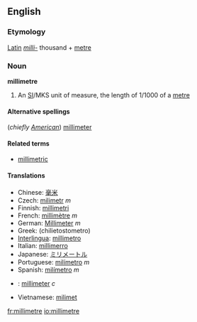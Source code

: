 ==English==
===Etymology===
[[Latin]] ''[[milli-]]'' thousand + [[metre]]

===Noun===
'''millimetre'''

#An [[SI#Abbreviation|SI]]/MKS unit of measure, the length of 1/1000 of a [[metre]]

====Alternative spellings====
(''chiefly [[w:American English|American]]'') [[millimeter]]

====Related terms====
*[[millimetric]]

====Translations====
*Chinese: [[毫米]]
*Czech: [[milimetr]] ''m''
*Finnish: [[millimetri]]
*French: [[millimètre]] ''m''
*German: [[Millimeter]] ''m''
*Greek: (chilietostometro)
*[[Interlingua]]: [[millimetro]]
*Italian: [[millimerro]]
*Japanese: [[ミリメートル]]
*Portuguese: [[milímetro]] ''m''
*Spanish: [[milímetro]] ''m''
*{{sv}}: [[millimeter]] ''c''
*Vietnamese: [[milimet]]

[[fr:millimetre]]
[[io:millimetre]]